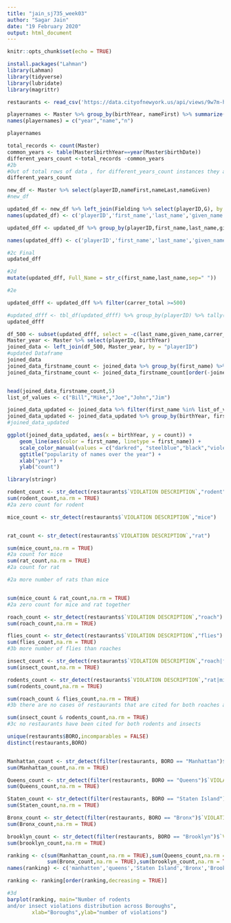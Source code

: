 ```yaml
---
title: "jain_sj735_week03"
author: "Sagar Jain"
date: "19 February 2020"
output: html_document
---
```


```r
knitr::opts_chunk$set(echo = TRUE)
```



```r
install.packages("Lahman")
library(Lahman)
library(tidyverse)
library(lubridate)
library(magrittr)

```
```r
restaurants <- read_csv('https://data.cityofnewyork.us/api/views/9w7m-hzhe/rows.csv?accessType=DOWNLOAD&bom=true&query=select+*')

```

```r
playernames <- Master %>% group_by(birthYear, nameFirst) %>% summarize(count=n())
names(playernames) = c("year","name","n")

playernames

```


```r
total_records <- count(Master)
common_years <- table(Master$birthYear==year(Master$birthDate))
different_years_count <-total_records -common_years 
#2b
#Out of total rows of data , for different_years_count instances they are not equal
different_years_count

```
```r
new_df <- Master %>% select(playerID,nameFirst,nameLast,nameGiven)
#new_df

updated_df <- new_df %>% left_join(Fielding %>% select(playerID,G), by = c("playerID"))
names(updated_df) <- c('playerID','first_name','last_name','given_name','G')

updated_dff <- updated_df %>% group_by(playerID,first_name,last_name,given_name) %>% summarise(carrer_total =sum(G))

names(updated_dff) <- c('playerID','first_name','last_name','given_name','carrer_total')

#2c Final
updated_dff

```
```r
#2d
mutate(updated_dff, Full_Name = str_c(first_name,last_name,sep=" "))  

```
```r
#2e

updated_dfff <- updated_dff %>% filter(carrer_total >=500)

#updated_dfff <- tbl_df(updated_dfff) %>% group_by(playerID) %>% tally(carrer_total) %>% top_n(5)
updated_dfff

df_500 <- subset(updated_dfff, select = -c(last_name,given_name,carrer_total))
Master_year <- Master %>% select(playerID, birthYear)
joined_data <- left_join(df_500, Master_year, by = "playerID")
#updated Dataframe
joined_data
joined_data_firstname_count <- joined_data %>% group_by(first_name) %>% summarize(count=n())
joined_data_firstname_count <- joined_data_firstname_count[order(-joined_data_firstname_count$count),]


head(joined_data_firstname_count,5)
list_of_values <- c("Bill","Mike","Joe","John","Jim")

joined_data_updated <- joined_data %>% filter(first_name %in% list_of_values)
joined_data_updated <- joined_data_updated %>% group_by(birthYear, first_name) %>% summarize(count=n())
#joined_data_updated

ggplot(joined_data_updated, aes(x = birthYear, y = count)) + 
    geom_line(aes(color = first_name, linetype = first_name)) + 
    scale_color_manual(values = c("darkred", "steelblue","black","violet","dark blue")) + 
    ggtitle("popularity of names over the year") + 
    xlab("year") + 
    ylab("count")


```

```r

library(stringr)

rodent_count <- str_detect(restaurants$`VIOLATION DESCRIPTION`,"rodent")
sum(rodent_count,na.rm = TRUE)
#2a zero count for rodent

mice_count <- str_detect(restaurants$`VIOLATION DESCRIPTION`,"mice")


rat_count <- str_detect(restaurants$`VIOLATION DESCRIPTION`,"rat")

sum(mice_count,na.rm = TRUE)
#2a count for mice
sum(rat_count,na.rm = TRUE)
#2a count for rat

#2a more number of rats than mice


sum(mice_count & rat_count,na.rm = TRUE)
#2a zero count for mice and rat together

```

```r

roach_count <- str_detect(restaurants$`VIOLATION DESCRIPTION`,"roach")
sum(roach_count,na.rm = TRUE)

flies_count <- str_detect(restaurants$`VIOLATION DESCRIPTION`,"flies")
sum(flies_count,na.rm = TRUE)
#3b more number of flies than roaches 

insect_count <- str_detect(restaurants$`VIOLATION DESCRIPTION`,"roach|flies")
sum(insect_count,na.rm = TRUE)

rodents_count <- str_detect(restaurants$`VIOLATION DESCRIPTION`,"rat|mice")
sum(rodents_count,na.rm = TRUE)

sum(roach_count & flies_count,na.rm = TRUE)
#3b there are no cases of restaurants that are cited for both roaches and flies

```

```r

sum(insect_count & rodents_count,na.rm = TRUE)
#3c no restaurants have been cited for both rodents and insects

```

```r

unique(restaurants$BORO,incomparables = FALSE)
distinct(restaurants,BORO)


Manhattan_count <- str_detect(filter(restaurants, BORO == "Manhattan")$`VIOLATION DESCRIPTION`,"rat|mice|roach|flies")
sum(Manhattan_count,na.rm = TRUE)

Queens_count <- str_detect(filter(restaurants, BORO == "Queens")$`VIOLATION DESCRIPTION`,"rat|mice|roach|flies")
sum(Queens_count,na.rm = TRUE)

Staten_count <- str_detect(filter(restaurants, BORO == "Staten Island")$`VIOLATION DESCRIPTION`,"rat|mice|roach|flies")
sum(Staten_count,na.rm = TRUE)

Bronx_count <- str_detect(filter(restaurants, BORO == "Bronx")$`VIOLATION DESCRIPTION`,"rat|mice|roach|flies")
sum(Bronx_count,na.rm = TRUE)

brooklyn_count <- str_detect(filter(restaurants, BORO == "Brooklyn")$`VIOLATION DESCRIPTION`,"rat|mice|roach|flies")
sum(brooklyn_count,na.rm = TRUE)

ranking <- c(sum(Manhattan_count,na.rm = TRUE),sum(Queens_count,na.rm = TRUE),sum(Staten_count,na.rm = TRUE),
             sum(Bronx_count,na.rm = TRUE),sum(brooklyn_count,na.rm = TRUE))
names(ranking) <- c('manhatten','queens','Staten Island','Bronx','Brooklyn')

ranking <- ranking[order(ranking,decreasing = TRUE)]

#3d
barplot(ranking, main="Number of rodents
and/or insect violations distribution across Boroughs",
        xlab="Boroughs",ylab="number of violations")

```
